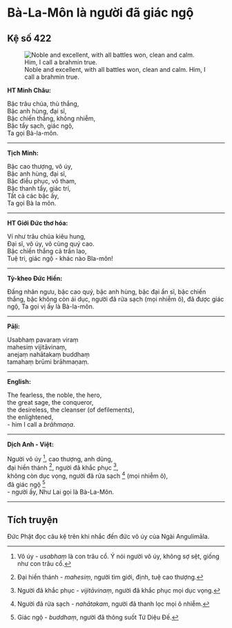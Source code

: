 # Bà-La-Môn là người đã giác ngộ {- #ba-la-mon-la-nguoi-da-giac-ngo}

## Kệ số 422 {- #ke-so-422}

![Noble and excellent, with all battles won, clean and calm. Him, I call a brahmin true.](images/kinh-phap-cu-ke-so-422-dhammapada-verse-422.jpg){fig-align="center" .lightbox}

**HT Minh Châu:**

Bậc trâu chúa, thù thắng,  
Bậc anh hùng, đại sĩ,  
Bậc chiến thắng, không nhiễm,  
Bậc tẩy sạch, giác ngộ,  
Ta gọi Bà-la-môn.  

<hr class="divider">

**Tịch Minh:**

Bậc cao thượng, vô úy,  
Bậc anh hùng, đại sĩ,  
Bậc điều phục, vô tham,  
Bậc thanh tẩy, giác trí,  
Tất cả các bậc ấy,  
Ta gọi Bà la môn.  

<hr class="divider">

**HT Giới Đức thơ hóa:**

Ví như trâu chúa kiêu hung,  
Ðại sĩ, vô úy, vô cùng quý cao.  
Bậc chiến thắng cả trần lao,  
Tuệ tri, giác ngộ - khác nào Bla-môn!  

<hr class="divider">

**Tỳ-kheo Đức Hiền:**

Đấng nhân ngưu, bậc cao quý, bậc anh hùng, bậc đại ẩn sĩ, bậc chiến thắng, bậc không còn ái dục, người đã rửa sạch (mọi nhiễm ô), đã được giác ngộ, Ta gọi vị ấy là Bà-la-môn.  

<hr class="divider">

**Pāḷi:**

Usabhaṃ pavaraṃ viraṃ  
mahesiṃ vijitāvinaṃ,  
anejaṃ nahātakaṃ buddhaṃ  
tamahaṃ brūmi brāhmaṇaṃ.  

<hr class="divider">

**English:**

The fearless, the noble, the hero,  
the great sage, the conqueror,  
the desireless, the cleanser (of defilements),  
the enlightened,  
- him I call a *brāhmaṇa*.  

<hr class="divider">

**Dịch Anh - Việt:**

Người vô úy [^1], cao thượng, anh dũng,  
đại hiền thánh [^2], người đã khắc phục [^3],  
không còn dục vọng, người đã rửa sạch [^4] (mọi nhiễm ô),  
đã giác ngộ [^5]  
- người ấy, Như Lai gọi là Bà-La-Môn.  

<hr class="divider">

## Tích truyện {- #tich-truyen}

Ðức Phật đọc câu kệ trên khi nhắc đến đức vô úy của Ngài Angulimāla.

[^1]: Vô úy - *usabhaṃ* là con trâu cổ. Ý nói người vô úy, không sợ sệt, giống như con trâu cổ.

[^2]: Ðại hiền thánh - *mahesiṃ*, người tìm giới, định, tuệ cao thượng.

[^3]: Người đã khắc phục - *vijitāvinaṃ*, người đã khắc phục mọi dục vọng.

[^4]: Người đã rửa sạch - *nahātakam*, người đã thanh lọc mọi ô nhiễm.

[^5]: Giác ngộ - *buddhaṃ*, người đã thông suốt Tứ Diệu Ðế.
